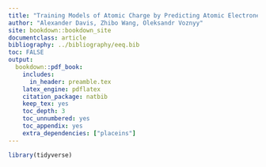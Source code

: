```yaml
---
title: "Training Models of Atomic Charge by Predicting Atomic Electronegativity"
author: "Alexander Davis, Zhibo Wang, Oleksandr Voznyy"
site: bookdown::bookdown_site
documentclass: article
bibliography: ../bibliography/eeq.bib
toc: FALSE
output:
  bookdown::pdf_book:
    includes:
      in_header: preamble.tex
    latex_engine: pdflatex
    citation_package: natbib
    keep_tex: yes
    toc_depth: 3
    toc_unnumbered: yes
    toc_appendix: yes
    extra_dependencies: ["placeins"]
---
```


```r
library(tidyverse)
```

